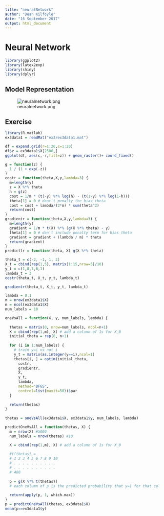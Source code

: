 ```yaml
---
title: "neuralNetwork"
author: "Dean Kilfoyle"
date: "16 September 2017"
output: html_document
---
```


# Neural Network

```r
library(ggplot2)
library(latex2exp)
library(shiny)
library(dplyr)
```


##  Model Representation

![neuralnetwork.png](neuralnetwork.png)

## Exercise

```r
library(R.matlab)
ex3data1 = readMat("ex3/ex3data1.mat")
```

```r
df = expand.grid(r=1:20,c=1:20)
df$z = ex3data1$X[2500,]
ggplot(df, aes(c,-r,fill=z)) + geom_raster()+ coord_fixed()
```

```r
g = function(z) {
  1 / (1 + exp(-z))
}
costr = function(theta,X,y,lambda=3) {
  m=length(y)
  z = X %*% theta
  h = g(z)
  cost = 1/m * (t(-y) %*% log(h) - (t(1-y) %*% log(1-h)))
  theta[1] = 0 # dont't penalty the bias theta
  cost = cost + lambda/(2*m) * sum(theta^2)
  return(cost)
}
gradientr = function(theta,X,y,lambda=3) {
  m=length(y)
  gradient = 1/m * t(X) %*% (g(X %*% theta) - y)
  theta[1] = 0 # don't include penalty term for bias theta
  gradient = gradient + (lambda / m) * theta
  return(gradient)
}
predictlr = function(theta, X) g(X %*% theta)
```

```r
theta_t = c(-2, -1, 1, 2)
X_t = cbind(rep(1,5), matrix(1:15,nrow=5)/10)
y_t = c(1,0,1,0,1)
lambda_t = 3
costr(theta_t, X_t, y_t, lambda_t)
```

```r
gradientr(theta_t, X_t, y_t, lambda_t)
```

```r
lambda = 0.1
m = nrow(ex3data1$X)
n = ncol(ex3data1$X)
num_labels = 10

oneVsAll = function(X, y, num_labels, lambda) {
  
  thetas = matrix(0, nrow=num_labels, ncol=n+1)
  X = cbind(rep(1,m), X) # add a column of 1s for X_0
  initial_theta = rep(0, n+1)
  
  for (i in 1:num_labels) {
    # train y=i vs not i
    y_t = matrix(as.integer(y==i),ncol=1)
    thetas[i, ] = optim(initial_theta, 
      costr, 
      gradientr, 
      X,
      y_t,
      lambda,
      method="BFGS", 
      control=list(maxit=50))$par
  }
  
  return(thetas)
}
  
thetas = oneVsAll(ex3data1$X, ex3data1$y, num_labels, lambda)
```

```r
predictOneVsAll = function(thetas, X) {
  m = nrow(X) #5000
  num_labels = nrow(thetas) #10

  X = cbind(rep(1,m), X) # add a column of 1s for X_0
  
  #t(thetas) = 
  # 1 2 3 4 5 6 7 8 9 10
  # . . . . . . . . . . 
  # . . . . . . . . . . 
  # 400
  
  p = g(X %*% t(thetas)) 
  # each column of p is the predicted probability that y=1 for that column for each row of X
  
  return(apply(p, 1, which.max))
}
p = predictOneVsAll(thetas, ex3data1$X)
mean(p==ex3data1$y)
```

